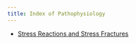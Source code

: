 ```yaml
---
title: Index of Pathophysiology
---
```


- [Stress Reactions and Stress Fractures]({{< var ref-stress-reactions-and-fractures.path >}})